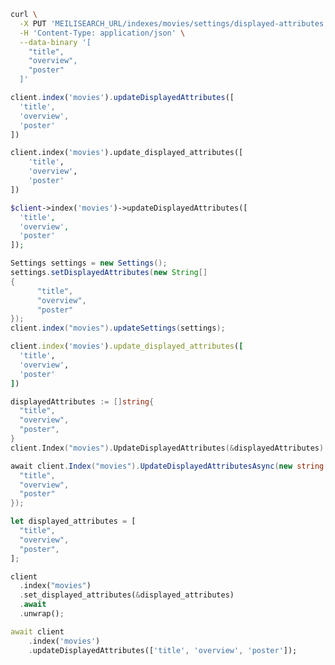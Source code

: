 <CodeGroup>

```bash cURL
curl \
  -X PUT 'MEILISEARCH_URL/indexes/movies/settings/displayed-attributes' \
  -H 'Content-Type: application/json' \
  --data-binary '[
    "title",
    "overview",
    "poster"
  ]'
```

```javascript JS
client.index('movies').updateDisplayedAttributes([
  'title',
  'overview',
  'poster'
])
```

```python Python
client.index('movies').update_displayed_attributes([
    'title',
    'overview',
    'poster'
])
```

```php PHP
$client->index('movies')->updateDisplayedAttributes([
  'title',
  'overview',
  'poster'
]);
```

```java Java
Settings settings = new Settings();
settings.setDisplayedAttributes(new String[]
{
      "title",
      "overview",
      "poster"
});
client.index("movies").updateSettings(settings);
```

```ruby Ruby
client.index('movies').update_displayed_attributes([
  'title',
  'overview',
  'poster'
])
```

```go Go
displayedAttributes := []string{
  "title",
  "overview",
  "poster",
}
client.Index("movies").UpdateDisplayedAttributes(&displayedAttributes)
```

```csharp C#
await client.Index("movies").UpdateDisplayedAttributesAsync(new string[] {
  "title",
  "overview",
  "poster"
});
```

```rust Rust
let displayed_attributes = [
  "title",
  "overview",
  "poster",
];

client
  .index("movies")
  .set_displayed_attributes(&displayed_attributes)
  .await
  .unwrap();
```

```dart Dart
await client
    .index('movies')
    .updateDisplayedAttributes(['title', 'overview', 'poster']);
```
</CodeGroup>